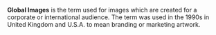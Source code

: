 '''Global Images''' is the term used for images which are created for a corporate or international audience. The term was used in the 1990s in United Kingdom and U.S.A. to mean branding or marketing artwork.
{{art-stub}}
{{marketing-stub}}
{{Uncategorizedstub|date=July 2007}}